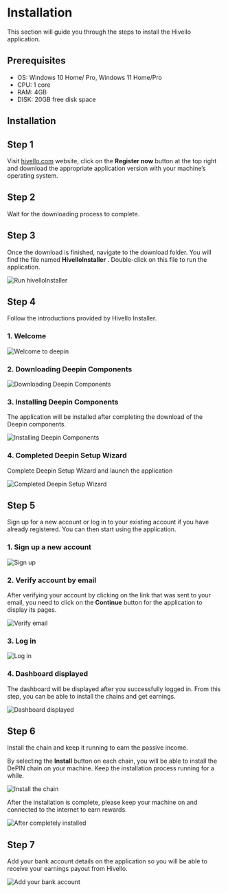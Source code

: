 # Installation

This section will guide you through the steps to install the Hivello application.

## Prerequisites

- OS: Windows 10 Home/ Pro, Windows 11 Home/Pro
- CPU: 1 core
- RAM: 4GB
- DISK: 20GB free disk space

## Installation

## Step 1

Visit [hivello.com](https://hivello.com/) website, click on the **Register now** button at the top right and download the appropriate application version with your machine’s operating system.

## Step 2

Wait for the downloading process to complete.

## Step 3

Once the download is finished, navigate to the download folder. You will find the file named **HivelloInstaller** . Double-click on this file to run the application.

![Run hivelloInstaller](/images/installation/run-hivelloInstaller.png)

## Step 4

Follow the introductions provided by Hivello Installer.

### 1. Welcome

![Welcome to deepin](/images/installation/welcome-to-deepin.png)

### 2. Downloading Deepin Components

![Downloading Deepin Components](/images/installation/downloading-deepin-components.png)

### 3. Installing Deepin Components

The application will be installed after completing the download of the Deepin components.

![Installing Deepin Components](/images/installation/installing-deepin-components.png)

### 4. Completed Deepin Setup Wizard

Complete Deepin Setup Wizard and launch the application

![Completed Deepin Setup Wizard](/images/installation/completed-deepin-setup-wizard.png)

## Step 5

Sign up for a new account or log in to your existing account if you have already registered. You can then start using the application.

### 1. Sign up a new account

![Sign up](/images/installation/sign-up.png)

### 2. Verify account by email
After verifying your account by clicking on the link that was sent to your email, you need to click on the **Continue** button for the application to display its pages.

![Verify email](/images/installation/verify-email.png)

### 3. Log in

![Log in](/images/installation/login.png)

### 4. Dashboard displayed

The dashboard will be displayed after you successfully logged in. From this step, you can be able to install the chains and get earnings.

![Dashboard displayed](/images/installation/dashboard-displayed.png)

## Step 6

Install the chain and keep it running to earn the passive income.

By selecting the **Install** button on each chain, you will be able to install the DePIN chain on your machine. Keep the installation process running for a while.

![Install the chain](/images/installation/install-the-chain.png)

After the installation is complete, please keep your machine on and connected to the internet to earn rewards.

![After completely installed](/images/installation/after-completely-installed.png)

## Step 7

Add your bank account details on the application so you will be able to receive your earnings payout from Hivello.

![Add your bank account](/images/installation/add-your-bank-account.png)

